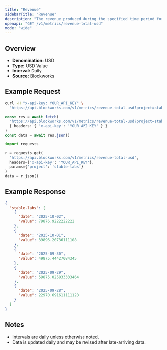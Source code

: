 ```yaml
---
title: "Revenue"
sidebarTitle: "Revenue"
description: "The revenue produced during the specified time period for given project."
openapi: "GET /v1/metrics/revenue-total-usd"
mode: "wide"
---
```


## Overview

- **Denomination:** USD
- **Type:** USD Value
- **Interval:** Daily
- **Source:** Blockworks

## Example Request

<CodeGroup>

```bash cURL
curl -H "x-api-key: YOUR_API_KEY" \
  "https://api.blockworks.com/v1/metrics/revenue-total-usd?project=stable-labs"
```

```typescript TypeScript
const res = await fetch(
  'https://api.blockworks.com/v1/metrics/revenue-total-usd?project=stable-labs',
  { headers: { 'x-api-key': 'YOUR_API_KEY' } }
)
const data = await res.json()
```

```python Python
import requests

r = requests.get(
  'https://api.blockworks.com/v1/metrics/revenue-total-usd',
  headers={'x-api-key': 'YOUR_API_KEY'},
  params={'project': 'stable-labs'}
)
data = r.json()
```

</CodeGroup>

## Example Response

```json
{
  "stable-labs": [
    {
      "date": "2025-10-02",
      "value": 79876.9222222222
    },
    {
      "date": "2025-10-01",
      "value": 39896.20736111108
    },
    {
      "date": "2025-09-30",
      "value": 49875.44427084345
    },
    {
      "date": "2025-09-29",
      "value": 59875.025833333464
    },
    {
      "date": "2025-09-28",
      "value": 22970.691611111128
    }
  ]
}
```

## Notes
- Intervals are daily unless otherwise noted.
- Data is updated daily and may be revised after late-arriving data.